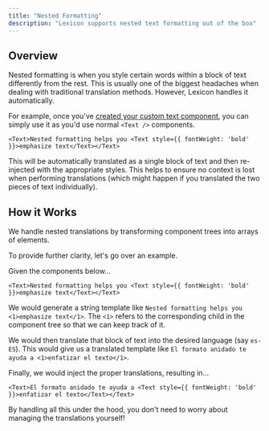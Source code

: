 ```yaml
---
title: "Nested Formatting"
description: "Lexicon supports nested text formatting out of the box"
---
```


## Overview

Nested formatting is when you style certain words within a block of text differently from the rest. This is usually one of the biggest headaches when dealing with traditional translation methods. However, Lexicon handles it automatically.

For example, once you've [created your custom text component](/docs/usage/components/translated-text#creating-a-custom-text-component), you can simply use it as you'd use normal `<Text />` components.

```tsx
<Text>Nested formatting helps you <Text style={{ fontWeight: 'bold' }}>emphasize text</Text></Text>
```

This will be automatically translated as a single block of text and then re-injected with the appropriate styles. This helps to ensure no context is lost when performing translations (which might happen if you translated the two pieces of text individually).

## How it Works

We handle nested translations by transforming component trees into arrays of elements.

To provide further clarity, let's go over an example.

Given the components below...

```tsx
<Text>Nested formatting helps you <Text style={{ fontWeight: 'bold' }}>emphasize text</Text></Text>
```

We would generate a string template like `Nested formatting helps you <1>emphasize text</1>`. The `<1>` refers to the corresponding child in the component tree so that we can keep track of it.

We would then translate that block of text into the desired language (say `es-ES`). This would give us a translated template like `El formato anidado te ayuda a <1>enfatizar el texto</1>`.

Finally, we would inject the proper translations, resulting in...

```tsx
<Text>El formato anidado te ayuda a <Text style={{ fontWeight: 'bold' }}>enfatizar el texto</Text></Text>
```

By handling all this under the hood, you don't need to worry about managing the translations yourself!